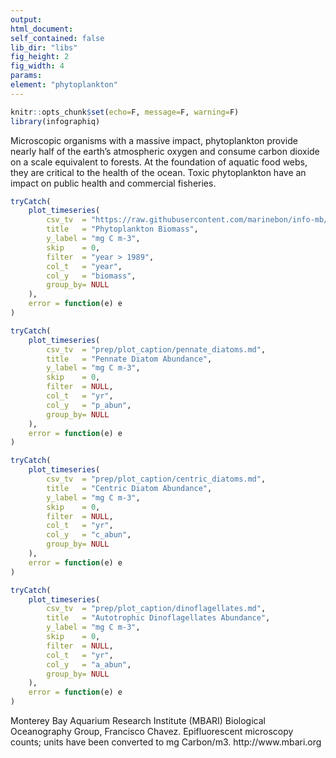 ```yaml
---
output:
html_document:
self_contained: false
lib_dir: "libs"
fig_height: 2
fig_width: 4
params:
element: "phytoplankton"
---
```


```r
knitr::opts_chunk$set(echo=F, message=F, warning=F)
library(infographiq)
```

<base target="_parent">
Microscopic organisms with a massive impact, phytoplankton provide nearly half of the earth's atmospheric oxygen and consume carbon dioxide on a scale equivalent to forests. At the foundation of aquatic food webs, they are critical to the health of the ocean. Toxic phytoplankton have an impact on public health and commercial fisheries.

```r
tryCatch(
    plot_timeseries(
        csv_tv  = "https://raw.githubusercontent.com/marinebon/info-mb/master/prep/data/phytoplankton/SDG14_MB_Monique.csv",
        title   = "Phytoplankton Biomass",
        y_label = "mg C m-3",
        skip    = 0,
        filter  = "year > 1989",
        col_t   = "year",
        col_y   = "biomass",
        group_by= NULL
    ),
    error = function(e) e
)
```

```r
tryCatch(
    plot_timeseries(
        csv_tv  = "prep/plot_caption/pennate_diatoms.md",
        title   = "Pennate Diatom Abundance",
        y_label = "mg C m-3",
        skip    = 0,
        filter  = NULL,
        col_t   = "yr",
        col_y   = "p_abun",
        group_by= NULL
    ),
    error = function(e) e
)
```

```r
tryCatch(
    plot_timeseries(
        csv_tv  = "prep/plot_caption/centric_diatoms.md",
        title   = "Centric Diatom Abundance",
        y_label = "mg C m-3",
        skip    = 0,
        filter  = NULL,
        col_t   = "yr",
        col_y   = "c_abun",
        group_by= NULL
    ),
    error = function(e) e
)
```

```r
tryCatch(
    plot_timeseries(
        csv_tv  = "prep/plot_caption/dinoflagellates.md",
        title   = "Autotrophic Dinoflagellates Abundance",
        y_label = "mg C m-3",
        skip    = 0,
        filter  = NULL,
        col_t   = "yr",
        col_y   = "a_abun",
        group_by= NULL
    ),
    error = function(e) e
)
```
<p>Monterey Bay Aquarium Research Institute (MBARI) Biological Oceanography Group, Francisco Chavez. Epifluorescent microscopy counts; units have been converted to mg Carbon/m3. http://www.mbari.org
